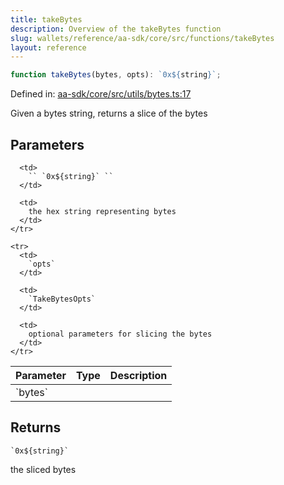 ```yaml
---
title: takeBytes
description: Overview of the takeBytes function
slug: wallets/reference/aa-sdk/core/src/functions/takeBytes
layout: reference
---
```


```ts
function takeBytes(bytes, opts): `0x${string}`;
```

Defined in: [aa-sdk/core/src/utils/bytes.ts:17](https://github.com/alchemyplatform/aa-sdk/blob/da19afd63b0ba06a4de95b0d2d7871f64d546304/aa-sdk/core/src/utils/bytes.ts#L17)

Given a bytes string, returns a slice of the bytes

## Parameters

<table>
  <thead>
    <tr>
      <th align="left">Parameter</th>
      <th align="left">Type</th>
      <th align="left">Description</th>
    </tr>
  </thead>

  <tbody>
    <tr>
      <td>
        `bytes`
      </td>

      <td>
        `` `0x${string}` ``
      </td>

      <td>
        the hex string representing bytes
      </td>
    </tr>

    <tr>
      <td>
        `opts`
      </td>

      <td>
        `TakeBytesOpts`
      </td>

      <td>
        optional parameters for slicing the bytes
      </td>
    </tr>

  </tbody>
</table>

## Returns

`` `0x${string}` ``

the sliced bytes
